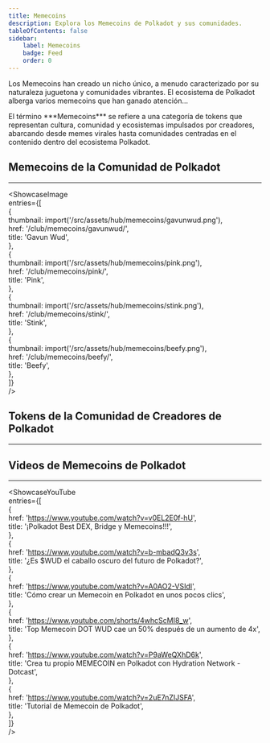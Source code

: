 ```yaml
---
title: Memecoins  
description: Explora los Memecoins de Polkadot y sus comunidades.  
tableOfContents: false  
sidebar:  
    label: Memecoins  
    badge: Feed  
    order: 0  
---
```



Los Memecoins han creado un nicho único, a menudo caracterizado por su naturaleza juguetona y comunidades vibrantes. El ecosistema de Polkadot alberga varios memecoins que han ganado atención...

<ShowcaseCTA title="¿Qué son los Memecoins?">  
El término ***Memecoins*** se refiere a una categoría de tokens que representan cultura, comunidad y ecosistemas impulsados por creadores, abarcando desde memes virales hasta comunidades centradas en el contenido dentro del ecosistema Polkadot.  
</ShowcaseCTA>

## Memecoins de la Comunidad de Polkadot  
----------------  
<ShowcaseImage  
  entries={[  
        {  
      thumbnail: import('/src/assets/hub/memecoins/gavunwud.png'),  
      href: '/club/memecoins/gavunwud/',  
      title: 'Gavun Wud',  
    },  
    {  
      thumbnail: import('/src/assets/hub/memecoins/pink.png'),  
      href: '/club/memecoins/pink/',  
      title: 'Pink',  
      },  
                         {  
      thumbnail: import('/src/assets/hub/memecoins/stink.png'),  
      href: '/club/memecoins/stink/',  
      title: 'Stink',  
      },  
              {  
      thumbnail: import('/src/assets/hub/memecoins/beefy.png'),  
      href: '/club/memecoins/beefy/',  
      title: 'Beefy',  
    },  
  ]}  
/>

## Tokens de la Comunidad de Creadores de Polkadot  
----------------

## Videos de Memecoins de Polkadot  
----------------  
<ShowcaseYouTube  
  entries={[  
        {  
      href: 'https://www.youtube.com/watch?v=v0EL2E0f-hU',  
      title: '¡Polkadot Best DEX, Bridge y Memecoins!!!',  
    },  
        {  
      href: 'https://www.youtube.com/watch?v=b-mbadQ3v3s',  
      title: '¿Es $WUD el caballo oscuro del futuro de Polkadot?',  
    },  
           {  
      href: 'https://www.youtube.com/watch?v=A0AO2-VSIdI',  
      title: 'Cómo crear un Memecoin en Polkadot en unos pocos clics',  
    },  
    {  
      href: 'https://www.youtube.com/shorts/4whcScMI8_w',  
      title: 'Top Memecoin DOT WUD cae un 50% después de un aumento de 4x',  
    },  
        {  
      href: 'https://www.youtube.com/watch?v=P9aWeQXhD6k',  
      title: 'Crea tu propio MEMECOIN en Polkadot con Hydration Network - Dotcast',  
    },  
        {  
      href: 'https://www.youtube.com/watch?v=2uE7nZIJSFA',  
      title: 'Tutorial de Memecoin de Polkadot',  
    },  
  ]}  
/>  
